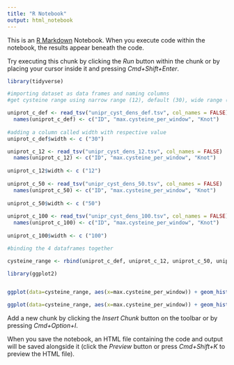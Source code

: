 ```yaml
---
title: "R Notebook"
output: html_notebook
---
```


This is an [R Markdown](http://rmarkdown.rstudio.com) Notebook. When you execute code within the notebook, the results appear beneath the code. 

Try executing this chunk by clicking the *Run* button within the chunk or by placing your cursor inside it and pressing *Cmd+Shift+Enter*. 

```r
library(tidyverse)

#importing dataset as data frames and naming columns
#get cysteine range using narrow range (12), default (30), wide range (50) and very wide range (100)

uniprot_c_def <- read_tsv("unipr_cyst_dens_def.tsv", col_names = FALSE)
  names(uniprot_c_def) <- c("ID", "max.cysteine_per_window", "Knot")
  
#adding a column called width with respective value
uniprot_c_def$width <- c ("30")

uniprot_c_12 <- read_tsv("unipr_cyst_dens_12.tsv", col_names = FALSE)
  names(uniprot_c_12) <- c("ID", "max.cysteine_per_window", "Knot")
  
uniprot_c_12$width <- c ("12")
  
uniprot_c_50 <- read_tsv("unipr_cyst_dens_50.tsv", col_names = FALSE)
  names(uniprot_c_50) <- c("ID", "max.cysteine_per_window", "Knot")
  
uniprot_c_50$width <- c ("50")
  
uniprot_c_100 <- read_tsv("unipr_cyst_dens_100.tsv", col_names = FALSE)
  names(uniprot_c_100) <- c("ID", "max.cysteine_per_window", "Knot")
  
uniprot_c_100$width <- c ("100")
```

```r

#binding the 4 dataframes together 

cysteine_range <- rbind(uniprot_c_def, uniprot_c_12, uniprot_c_50, uniprot_c_100) 
```

```r

library(ggplot2)


ggplot(data=cysteine_range, aes(x=max.cysteine_per_window)) + geom_histogram(aes(color=width), binwidth = 2)

ggplot(data=cysteine_range, aes(x=max.cysteine_per_window)) + geom_histogram(aes(color=width), binwidth = 2) + scale_x_continuous(breaks=scales::pretty_breaks(n=8))

```

Add a new chunk by clicking the *Insert Chunk* button on the toolbar or by pressing *Cmd+Option+I*.

When you save the notebook, an HTML file containing the code and output will be saved alongside it (click the *Preview* button or press *Cmd+Shift+K* to preview the HTML file).

